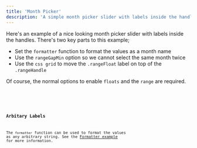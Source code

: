 ```yaml
---
title: 'Month Picker'
description: 'A simple month picker slider with labels inside the handles'
---
```






Here's an example of a nice looking month picker slider with labels inside the handles.
There's two key parts to this example;
- Set the `formatter` function to format the values as a month name
- Use the `rangeGapMin` option so we cannot select the same month twice
- Use the `css grid` to move the `.rangeFloat` label on top of the `.rangeHandle`

Of course, the normal options to enable `floats` and the `range` are required.


<Demo name="Month Range Picker" panel="css" client:visible>
  <MonthPicker client:visible />
</Demo>

<Demo panel="css" client:visible>
  <Code slot="svelte" code={cleanImport(MonthPickerRaw)} lang="svelte" />
  <Code slot="css" code={MonthPickerCss} lang="css" />
</Demo>


### Arbitary Labels

The `formatter` function can be used to format the values as any arbitrary string.
See the [Formatter example](../examples/formatter#multiple-formatters) for more information.
